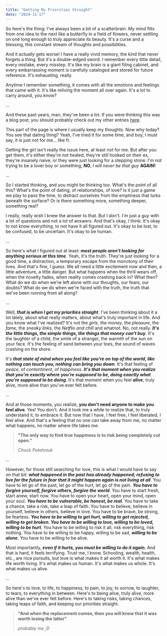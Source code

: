 ```yaml
---
title: "Getting My Priorities Straight"
date: "2024-11-17"
---
```


So here's the thing: I've always been a bit of a scatterbrain. My mind flits from one idea to the next like a butterfly in a field of flowers, never settling on one long enough to truly appreciate its beauty. It's a curse and a blessing, this constant stream of thoughts and possibilities.

And it actually gets worse! I have a really vivid memory, the kind that never forgets a thing. But it's a double-edged sword. I remember every little detail, every mistake, every misstep. It's like my brain is a giant filing cabinet, and every embarrassing moment is carefully cataloged and stored for future reference. It's exhausting, really.

Anytime I remember something, it comes with all the emotions and feelings that came with it. It's like reliving the moment all over again. It's a lot to carry around, you know?

...

And these past years, man, they've been a lot. If you were thinking this was a blog post, you should probably check out my other entries [here](https://yourblog.com/blog).

This part of the page is where I usually keep my thoughts.
Now why today? You see that dating thing? Yeah, I've tried it for some time, and boy, I must say, it is just not for me... like fr.

Getting the girl isn't really the issue here, at least not for me. But after you get them, it's either they're not healed, they're still hooked on their ex, they're insanely naive, or they were just looking for a stepping stone.
I'm not trying to be a lover boy or something, **NO**, _I will never be that guy_ **AGAIN!**

...

So I started thinking, and you might be thinking too. What's the point of all this? What's the point of dating, of relationships, of love? Is it just a game we play to pass the time, to distract ourselves from the emptiness that lurks beneath the surface? Or is there something more, something deeper, something real?

I really, really wish I knew the answer to that. But I don't. I'm just a guy with a lot of questions and not a lot of answers. And that's okay, I think. It's okay to not know everything, to not have it all figured out. It's okay to be lost, to be confused, to be uncertain. It's okay to be human.

...

So here's what I figured out at least: _**most people aren't looking for anything serious at this time**_. Yeah, it's the truth. They're just looking for a good time, a distraction, a temporary escape from the monotony of their lives. And that's fine, I guess. We all need a little excitement now and then, a little adventure, a little danger. But what happens when the thrill wears off, when the novelty fades, when reality comes crashing back in? What then? What do we do when we're left alone with our thoughts, our fears, our doubts? What do we do when we're faced with the truth, the truth that we've been running from all along?

...

Well, _**that is when I get my priorities straight**_. I've been thinking about it a lot lately, about what really matters, about what's truly important in life. And you know what I've realized?
It's not the _girls_, the _money_, the _pleasure_, the _fame_, the _sneaky links_, the _Netflix and chill_ and whatnot. No, not really.
_**It's the little things, the simple things, the things that money can't buy**_. It's the laughter of a child, the smile of a stranger, the warmth of the sun on your face. It's the feeling of sand between your toes, the sound of waves crashing on the shore.

It's _**that state of mind when you feel like you're on top of the world, like nothing can touch you, nothing can bring you down**_. It's that feeling of _peace_, of _contentment_, of _happiness_. _**It's that moment when you realize that you're exactly where you're supposed to be, doing exactly what you're supposed to be doing**_. It's that moment when you feel _**alive**_, truly alive, more alive than you've ever felt before.

...

And at those moments, you realize, **you don't need anyone to make you feel alive**. Yes! You don't.
And it took me a while to realize that, to truly understand it, to embrace it. But now that I have, I feel free, I feel liberated, I feel alive. And that's a feeling that no one can take away from me, no matter what happens, no matter where life takes me.

> **"The only way to find true happiness is to risk being completely cut open."**
>
> _Chuck Palahniuk_

...

However, for those still searching for love, this is what I would have to say on that bit: _**what happened in the past has already happened; refusing to live for the future in fear that it might happen again is not living at all**_. You have to let go of the past, let go of the hurt, let go of the pain. _**You have to forgive yourself, forgive others, forgive the world**_. You have to start fresh, start anew, start now. You have to open your heart, open your mind, open your soul. _**You have to be vulnerable, be honest, be real**_. You have to take a chance, take a risk, take a leap of faith. You have to believe, believe in yourself, believe in others, believe in love. You have to be brave, be strong, be fearless. _**You have to be willing to get hurt, willing to get rejected, willing to get broken. You have to be willing to love, willing to be loved, willing to be hurt**_. You have to be willing to risk it all, risk everything, risk nothing. You have to be willing to be happy, willing to be sad, _**willing to be alone**_. You have to be willing to be alive.

Most importantly, _**even if it hurts, you must be willing to do it again**_.
And that is hard, it feels terrifying. Trust me, I know.
Schooling, wealth, health, etc., are nice pursuits, but love is what makes it all worth it. It's what makes life worth living. It's what makes us human. It's what makes us whole. It's what makes us alive.

...

So here's to love, to life, to happiness, to pain, to joy, to sorrow, to laughter, to tears, to everything in between. Here's to being alive, truly alive, more alive than we've ever felt before. Here's to taking risks, taking chances, taking leaps of faith, and keeping our priorities straight.

> **"And when the replacement comes, then you will know that it was worth losing the latter"**
>
> _probably me ;D_
